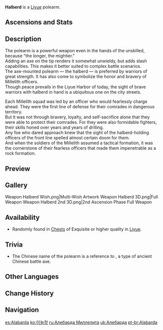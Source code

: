 {{Weapon Infobox
|id             = 13302
|image          = <gallery>
Weapon Halberd.png|Base
Weapon Halberd 2nd.png|2nd Ascension
</gallery>
|type           = Polearm
|releaseDate    = 2020-09-28
|rarity         = 3
|base_atk       = 40
|2nd_stat_type  = ATK
|2nd_stat       = 5.1%
|obtain         = Chests
|passive        = Heavy
|effect         = Normal Attacks deal an additional (var1)% DMG. Can only occur once every 10s.
|eff_rank1_var1 = 160
|eff_rank2_var1 = 200
|eff_rank3_var1 = 240
|eff_rank4_var1 = 280
|eff_rank5_var1 = 320
}}

{{Description|A polearm with an axe blade mounted on top that can deal quite a lot of damage. It's favored by the [[Millelith]] officers.}}
'''Halberd'''{{Lang|zh=钺矛}} is a [[Liyue]] polearm.

==Ascensions and Stats==
{{Weapon Ascensions and Stats
|ascendMat1 = Mist Veiled Lead Elixir
|ascendMat2 = Mist Veiled Mercury Elixir
|ascendMat3 = Mist Veiled Gold Elixir
|ascendMat4 = Mist Veiled Primo Elixir
|bossMat1   = Mist Grass Pollen
|bossMat2   = Mist Grass
|bossMat3   = Mist Grass Wick
|commonMat1 = Whopperflower Nectar
|commonMat2 = Shimmering Nectar
|commonMat3 = Energy Nectar
}}

==Description==
The polearm is a powerful weapon even in the hands of the unskilled, because "the longer, the mightier."<br />
Adding an axe on the tip renders it somewhat unwieldy, but adds slash capabilities. This makes it better suited to complex battle scenarios.<br />
The axe-mounted polearm &mdash; the halberd &mdash; is preferred by warriors of great strength. It has also come to symbolize the honor and bravery of Millelith officers.<br />
Though peace prevails in the Liyue Harbor of today, the sight of brave warriors with halberd in hand is a ubiquitous one on the city streets.

Each Millelith squad was led by an officer who would fearlessly charge ahead. They were the first line of defense for their comrades in dangerous territory.<br />
But it was not through bravery, loyalty, and self-sacrifice alone that they were able to protect their comrades. For they were also formidable fighters, their skills honed over years and years of drilling.<br />
Any foe who dared approach knew that the sight of the halberd-holding officers of the front line spelled almost certain doom for them.<br />
And when the soldiers of the Millelith assumed a tactical formation, it was the cornerstone of their fearless officers that made them impenetrable as a rock formation.

==Preview==
{{Preview
|file=Weapon Halberd Passive
}}

==Gallery==
<gallery hideaddbutton="true" captionalign="center">
Weapon Halberd Wish.png|Multi-Wish Artwork
Weapon Halberd 3D.png|Full Weapon
Weapon Halberd 2nd 3D.png|2nd Ascension Phase Full Weapon
</gallery>

==Availability==
*Randomly found in [[Chests]] of Exquisite or higher quality in [[Liyue]].

==Trivia==
*The Chinese name of the polearm {{Lang|Yue mao|zh=钺矛|zh_tl=Great-axe polearm}} is a reference to {{Lang|Yue|zh=钺}}, a type of ancient Chinese battle axe.

==Other Languages==
{{Other Languages
|en      = Halberd
|zhs     = 钺矛
|zhs_rm  = Yuè máo
|zht     = 鉞矛
|zht_rm  = Yuè máo
|zh_tl   = Battle-Axe Spear
|ja      = 鉾槍
|ja_rm   = Bousou{{Assumed}}
|ja_tl   = Halberd Spear
|ko      = 미늘창
|ko_rm   = Mineulchang
|ko_tl   = Halberd
|es      = Alabarda
|es_tl   = Halberd
|fr      = Hallebarde
|fr_tl   = Halberd
|ru      = Алебарда Миллелита
|ru_tl   = Halberd of the Millelith
|th      = Halberd
|vi      = Thuẫn Kích
|vi_tl   = Halberd
|de      = Hellebarde
|de_tl   = Halberd
|id      = Halberd
|pt      = Alabarda
|pt_tl   = Halberd
}}

==Change History==
{{Change History|1.0}}

==Navigation==
{{Weapon Navbox|type=Polearms}}

[[es:Alabarda]]
[[ko:미늘창]]
[[ru:Алебарда Миллелита]]
[[uk:Алебарда]]
[[pt-br:Alabarda]]